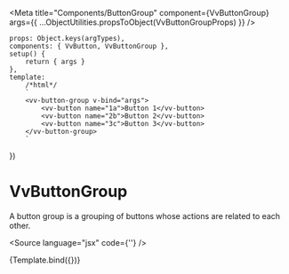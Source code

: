 

<Meta
	title="Components/ButtonGroup"
	component={VvButtonGroup}
	args={{ ...ObjectUtilities.propsToObject(VvButtonGroupProps) }}
/>

	props: Object.keys(argTypes),
	components: { VvButton, VvButtonGroup },
	setup() {
		return { args }
	},
	template:
		/*html*/
		`
        <vv-button-group v-bind="args">
            <vv-button name="1a">Button 1</vv-button>
            <vv-button name="2b">Button 2</vv-button>
            <vv-button name="3c">Button 3</vv-button>
        </vv-button-group>
        `
})

# VvButtonGroup

A button group is a grouping of buttons whose actions are related to each other.

<Source language="jsx" code={'<vv-button></vv-button>'} />

<Canvas>
	<Story name="vv-button-group" args={{ vertical: false, compact: false }}>
		{Template.bind({})}
	</Story>
</Canvas>
